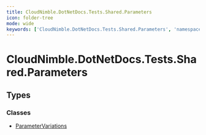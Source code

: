 ```yaml
---
title: CloudNimble.DotNetDocs.Tests.Shared.Parameters
icon: folder-tree
mode: wide
keywords: ['CloudNimble.DotNetDocs.Tests.Shared.Parameters', 'namespace', 'ParameterVariations']
---
```


# CloudNimble.DotNetDocs.Tests.Shared.Parameters

## Types

### Classes

- [ParameterVariations](CloudNimble-DotNetDocs-Tests-Shared-Parameters.ParameterVariations.mdx)

